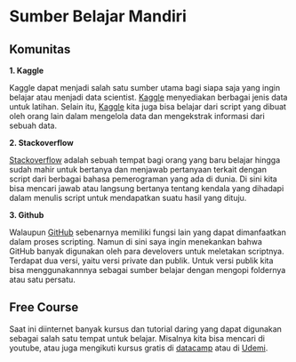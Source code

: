 # Sumber Belajar Mandiri

## Komunitas

**1. Kaggle**

Kaggle dapat menjadi salah satu sumber utama bagi siapa saja yang ingin belajar atau menjadi data scientist. [Kaggle](https://www.kaggle.com/) menyediakan berbagai jenis data untuk latihan. Selain itu, [Kaggle](https://www.kaggle.com/) kita juga bisa belajar dari script yang dibuat oleh orang lain dalam mengelola data dan mengekstrak informasi dari sebuah data. 

**2. Stackoverflow**

[Stackoverflow](https://stackoverflow.com/) adalah sebuah tempat bagi orang yang baru belajar hingga sudah mahir untuk bertanya dan menjawab pertanyaan terkait dengan script dari berbagai bahasa pemerograman yang ada di dunia. Di sini kita bisa mencari jawab atau langsung bertanya tentang kendala yang dihadapi dalam menulis script untuk mendapatkan suatu hasil yang dituju. 

**3. Github**

Walaupun [GitHub](https://github.com/) sebenarnya memiliki fungsi lain yang dapat dimanfaatkan dalam proses scripting. Namun di sini saya ingin menekankan bahwa GitHub banyak digunakan oleh para develovers untuk meletakan scriptnya. Terdapat dua versi, yaitu versi private dan publik. Untuk versi publik kita bisa menggunakannnya sebagai sumber belajar dengan mengopi foldernya atau satu persatu. 


## Free Course

Saat ini diinternet banyak kursus dan tutorial daring yang dapat digunakan sebagai salah satu tempat untuk belajar. Misalnya kita bisa mencari di youtube, atau juga mengikuti kursus gratis di [datacamp](https://www.datacamp.com/) atau di [Udemi](https://www.udemy.com/courses/search/?src=ukw&q=R).